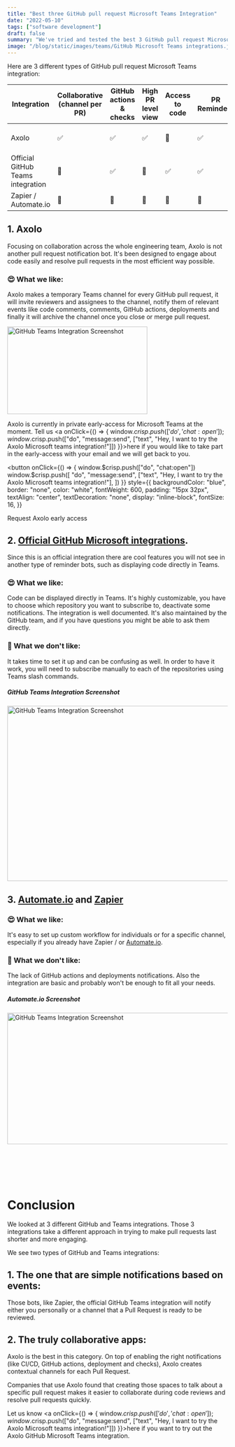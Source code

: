 ```yaml
---
title: "Best three GitHub pull request Microsoft Teams Integration"
date: "2022-05-10"
tags: ["software development"]
draft: false
summary: "We've tried and tested the best 3 GitHub pull request Microsoft Teams integrations. Read our short study to understand the value of each integration."
image: "/blog/static/images/teams/GitHub Microsoft Teams integrations.jpg"
---
```


Here are 3 different types of GitHub pull request Microsoft Teams integration:

| Integration                       | Collaborative (channel per PR) | GitHub actions & checks | High PR level view | Access to code | PR Reminders | Notifications for each PR |  Pricing           | Note           |
| --------------------------------- | ------------------------------ | ----------------------- | ------------------ | -------------- | ------------ | ------------------------- | ------------------ | -------------- |
| Axolo                             | ✅                             | ✅                      | ✅                 | 🔴             | ✅           | ✅                        |  0$ - 8$/developer | Best for teams |
| Official GitHub Teams integration | 🔴                             | ✅                      | 🔴                 | ✅             | ✅           | ✅                        |  Free              |  Long set up   |
| Zapier / Automate.io              | 🔴                             | 🔴                      | 🔴                 | 🔴             | 🔴           | ✅                        | 10$ to 600$/Month  |                |

## **1. Axolo**

Focusing on collaboration across the whole engineering team, Axolo is not another pull request notification bot. It's been designed to engage about code easily and resolve pull requests in the most efficient way possible.

### 😍 What we like:

Axolo makes a temporary Teams channel for every GitHub pull request, it will invite reviewers and assignees to the channel, notify them of relevant events like code comments, comments, GitHub actions, deployments and finally it will archive the channel once you close or merge pull request.

<div style={{ display: "flex", justifyContent: "center" }}>
  <Image
    width="320"
    height="200"
    style={{ borderRadius: "0.5rem", maxWidth: "400px" }}
    alt="GitHub Teams Integration Screenshot"
    src="/blog/static/images/teams/Slack1.jpg"
  />
</div>

Axolo is currently in private early-access for Microsoft Teams at the moment. Tell us <a onClick={() => { window.$crisp.push(['do', 'chat:open']); window.$crisp.push(["do", "message:send", ["text", "Hey, I want to try the Axolo Microsoft teams integration!"]]) }}>here</a> if you would like to take part in the early-access with your email and we will get back to you.

<button
  onClick={() => {
    window.$crisp.push(["do", "chat:open"])
    window.$crisp.push([
      "do",
      "message:send",
      ["text", "Hey, I want to try the Axolo Microsoft teams integration!"],
    ])
  }}
  style={{
    backgroundColor: "blue",
    border: "none",
    color: "white",
    fontWeight: 600,
    padding: "15px 32px",
    textAlign: "center",
    textDecoration: "none",
    display: "inline-block",
    fontSize: 16,
  }}
>
  Request Axolo early access
</button>

## **2. <a target="_blank" rel="noopener noreferrer nofollow" href="https://github.com/integrations/microsoft-teams">Official GitHub Microsoft integrations</a>.**

Since this is an official integration there are cool features you will not see in another type of reminder bots, such as displaying code directly in Teams.

### 😍 What we like:

Code can be displayed directly in Teams.
It's highly customizable, you have to choose which repository you want to subscribe to, deactivate some notifications. The integration is well documented.
It's also maintained by the GitHub team, and if you have questions you might be able to ask them directly.

### 🤔 What we don't like:

It takes time to set it up and can be confusing as well.
In order to have it work, you will need to subscribe manually to each of the repositories using Teams slash commands.

##### **GitHub Teams Integration Screenshot**

<div style={{ display: "flex", justifyContent: "center" }}>
  <Image
    width="600"
    height="400"
    style={{ borderRadius: "0.5rem", maxWidth: "400px" }}
    alt="GitHub Teams Integration Screenshot"
    src="/blog/static/images/teams/PRCard.png"
  />
</div>

## **3. <a target="_blank" rel="noopener noreferrer nofollow" href="https://automate.io/integration/github/microsoft-teams">Automate.io</a> and <a target="_blank" rel="noopener noreferrer nofollow" href="https://zapier.com/apps/github/integrations/microsoft-teams">Zapier</a>**

### 😍 What we like:

It's easy to set up custom workflow for individuals or for a specific channel, especially if you already have Zapier / or [Automate.io](http://Automate.io).

### 🤔 What we don't like:

The lack of GitHub actions and deployments notifications.
Also the integration are basic and probably won't be enough to fit all your needs.

##### **Automate.io Screenshot**

<div style={{ display: "flex", justifyContent: "center" }}>
  <Image
    width="600"
    height="300"
    style={{ borderRadius: "0.5rem", maxWidth: "400px" }}
    alt="GitHub Teams Integration Screenshot"
    src="/blog/static/images/teams/automate.jpg"
  />
</div>

<br></br>
<br></br>

# Conclusion

We looked at 3 different GitHub and Teams integrations. Those 3 integrations take a different approach in trying to make pull requests last shorter and more engaging.

We see two types of GitHub and Teams integrations:

## 1. The one that are simple notifications based on events:

Those bots, like Zapier, the official GitHub Teams integration will notify either you personally or a channel that a Pull Request is ready to be reviewed.

## 2. The truly collaborative apps:

Axolo is the best in this category. On top of enabling the right notifications (like CI/CD, GitHub actions, deployment and checks), Axolo creates contextual channels for each Pull Request.

Companies that use Axolo found that creating those spaces to talk about a specific pull request makes it easier to collaborate during code reviews and resolve pull requests quickly.

Let us know <a onClick={() => { window.$crisp.push(['do', 'chat:open']); window.$crisp.push(["do", "message:send", ["text", "Hey, I want to try the Axolo Microsoft teams integration!"]]) }}>here</a> if you want to try out the Axolo GitHub Microsoft Teams integration.

